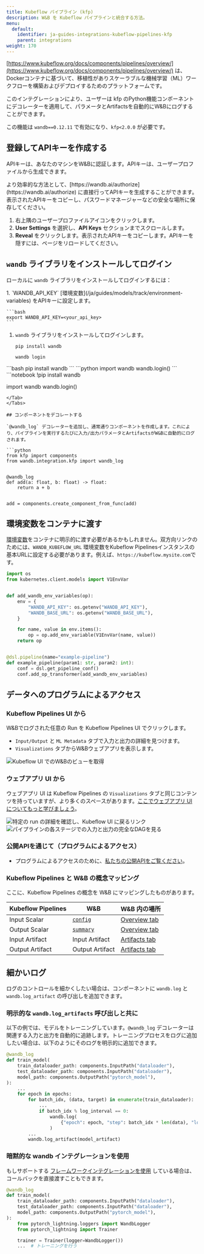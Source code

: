 ```yaml
---
title: Kubeflow パイプライン (kfp)
description: W&B を Kubeflow パイプラインと統合する方法。
menu:
  default:
    identifier: ja-guides-integrations-kubeflow-pipelines-kfp
    parent: integrations
weight: 170
---
```


[https://www.kubeflow.org/docs/components/pipelines/overview/](https://www.kubeflow.org/docs/components/pipelines/overview/) は、Dockerコンテナに基づいて、移植性がありスケーラブルな機械学習（ML）ワークフローを構築およびデプロイするためのプラットフォームです。

このインテグレーションにより、ユーザーは kfp のPython機能コンポーネントにデコレーターを適用して、パラメータとArtifactsを自動的にW&Bにログすることができます。

この機能は `wandb==0.12.11` で有効になり、`kfp<2.0.0` が必要です。

## 登録してAPIキーを作成する

APIキーは、あなたのマシンをW&Bに認証します。APIキーは、ユーザープロファイルから生成できます。

<Note>
より効率的な方法として、[https://wandb.ai/authorize](https://wandb.ai/authorize) に直接行ってAPIキーを生成することができます。表示されたAPIキーをコピーし、パスワードマネージャーなどの安全な場所に保存してください。
</Note>

1. 右上隅のユーザープロファイルアイコンをクリックします。
1. **User Settings** を選択し、**API Keys** セクションまでスクロールします。
1. **Reveal** をクリックします。表示されたAPIキーをコピーします。APIキーを隠すには、ページをリロードしてください。

## `wandb` ライブラリをインストールしてログイン

ローカルに `wandb` ライブラリをインストールしてログインするには：

<Tabs>
<Tab title="Command Line">
1. `WANDB_API_KEY` [環境変数](/ja/guides/models/track/environment-variables) をAPIキーに設定します。

    ```bash
    export WANDB_API_KEY=<your_api_key>
    ```

1. `wandb` ライブラリをインストールしてログインします。

    ```shell
    pip install wandb

    wandb login
    ```
</Tab>
<Tab title="Python">
```bash
pip install wandb
```
```python
import wandb
wandb.login()
```
</Tab>
<Tab title="Python notebook">
```notebook
!pip install wandb

import wandb
wandb.login()
```
</Tab>
</Tabs>

## コンポーネントをデコレートする

`@wandb_log` デコレーターを追加し、通常通りコンポーネントを作成します。これにより、パイプラインを実行するたびに入力/出力パラメータとArtifactsがW&Bに自動的にログされます。

```python
from kfp import components
from wandb.integration.kfp import wandb_log


@wandb_log
def add(a: float, b: float) -> float:
    return a + b


add = components.create_component_from_func(add)
```

## 環境変数をコンテナに渡す

[環境変数](/ja/guides/models/track/environment-variables)をコンテナに明示的に渡す必要があるかもしれません。双方向リンクのためには、`WANDB_KUBEFLOW_URL` 環境変数をKubeflow Pipelinesインスタンスの基本URLに設定する必要があります。例えば、`https://kubeflow.mysite.com`です。

```python
import os
from kubernetes.client.models import V1EnvVar


def add_wandb_env_variables(op):
    env = {
        "WANDB_API_KEY": os.getenv("WANDB_API_KEY"),
        "WANDB_BASE_URL": os.getenv("WANDB_BASE_URL"),
    }

    for name, value in env.items():
        op = op.add_env_variable(V1EnvVar(name, value))
    return op


@dsl.pipeline(name="example-pipeline")
def example_pipeline(param1: str, param2: int):
    conf = dsl.get_pipeline_conf()
    conf.add_op_transformer(add_wandb_env_variables)
```

## データへのプログラムによるアクセス

### Kubeflow Pipelines UI から

W&Bでログされた任意の Run を Kubeflow Pipelines UI でクリックします。

* `Input/Output` と `ML Metadata` タブで入力と出力の詳細を見つけます。
* `Visualizations` タブからW&Bウェブアプリを表示します。

<Frame>
    <img src="/images/integrations/kubeflow_app_pipelines_ui.png" alt="Kubeflow UI でのW&Bのビューを取得"  />
</Frame>

### ウェブアプリ UI から

ウェブアプリ UI は Kubeflow Pipelines の `Visualizations` タブと同じコンテンツを持っていますが、より多くのスペースがあります。[ここでウェブアプリ UI についてもっと学びましょう](/ja/guides/models/app)。

<Frame>
    <img src="/images/integrations/kubeflow_pipelines.png" alt="特定の run の詳細を確認し、Kubeflow UI に戻るリンク"  />
</Frame>

<Frame>
    <img src="/images/integrations/kubeflow_via_app.png" alt="パイプラインの各ステージでの入力と出力の完全なDAGを見る"  />
</Frame>

### 公開APIを通じて（プログラムによるアクセス）

* プログラムによるアクセスのために、[私たちの公開APIをご覧ください](/ja/ref/python/public-api)。

### Kubeflow Pipelines と W&B の概念マッピング

ここに、Kubeflow Pipelines の概念を W&B にマッピングしたものがあります。

| Kubeflow Pipelines | W&B | W&B 内の場所 |
| ------------------ | --- | --------------- |
| Input Scalar | [`config`](/ja/guides/models/track/config) | [Overview tab](/ja/guides/models/track/runs/#overview-tab) |
| Output Scalar | [`summary`](/ja/guides/models/track/log) | [Overview tab](/ja/guides/models/track/runs/#overview-tab) |
| Input Artifact | Input Artifact | [Artifacts tab](/ja/guides/models/track/runs/#artifacts-tab) |
| Output Artifact | Output Artifact | [Artifacts tab](/ja/guides/models/track/runs/#artifacts-tab) |

## 細かいログ

ログのコントロールを細かくしたい場合は、コンポーネントに `wandb.log` と `wandb.log_artifact` の呼び出しを追加できます。

### 明示的な `wandb.log_artifacts` 呼び出しと共に

以下の例では、モデルをトレーニングしています。`@wandb_log` デコレーターは関連する入力と出力を自動的に追跡します。トレーニングプロセスをログに追加したい場合は、以下のようにそのログを明示的に追加できます。

```python
@wandb_log
def train_model(
    train_dataloader_path: components.InputPath("dataloader"),
    test_dataloader_path: components.InputPath("dataloader"),
    model_path: components.OutputPath("pytorch_model"),
):
    ...
    for epoch in epochs:
        for batch_idx, (data, target) in enumerate(train_dataloader):
            ...
            if batch_idx % log_interval == 0:
                wandb.log(
                    {"epoch": epoch, "step": batch_idx * len(data), "loss": loss.item()}
                )
        ...
        wandb.log_artifact(model_artifact)
```

### 暗黙的な wandb インテグレーションを使用

もしサポートする [フレームワークインテグレーションを使用](/ja/guides/integrations/) している場合は、コールバックを直接渡すこともできます。

```python
@wandb_log
def train_model(
    train_dataloader_path: components.InputPath("dataloader"),
    test_dataloader_path: components.InputPath("dataloader"),
    model_path: components.OutputPath("pytorch_model"),
):
    from pytorch_lightning.loggers import WandbLogger
    from pytorch_lightning import Trainer

    trainer = Trainer(logger=WandbLogger())
    ...  # トレーニングを行う
```